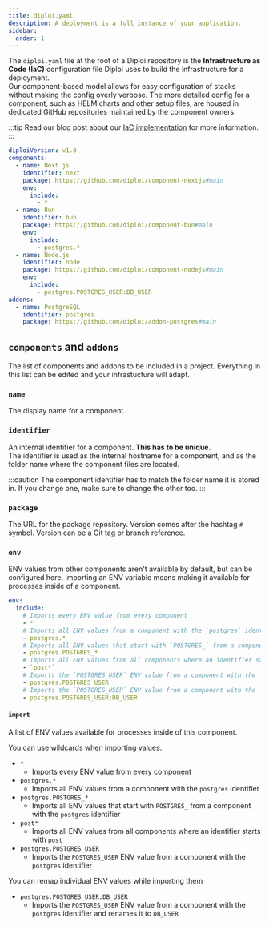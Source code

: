 ```yaml
---
title: diploi.yaml
description: A deployment is a full instance of your application.
sidebar:
  order: 1
---
```


The `diploi.yaml` file at the root of a Diploi repository is the **Infrastructure as Code (IaC)** configuration file Diploi uses to build the infrastructure for a deployment.   
Our component-based model allows for easy configuration of stacks without making the config overly verbose.
The more detailed config for a component, such as HELM charts and other setup files, are housed in dedicated GitHub repositories maintained by the component owners.

:::tip
  Read our blog post about our [IaC implementation](https://dev.to/diploi/how-we-solved-infrastructure-as-code-2ldn) for more information.
:::

```yaml
diploiVersion: v1.0
components:
  - name: Next.js
    identifier: next
    package: https://github.com/diploi/component-nextjs#main
    env:
      include:
        - *
  - name: Bun
    identifier: bun
    package: https://github.com/diploi/component-bun#main
    env:
      include:
        - postgres.*
  - name: Node.js
    identifier: node
    package: https://github.com/diploi/component-nodejs#main
    env:
      include:
        - postgres.POSTGRES_USER:DB_USER
addons:
  - name: PostgreSQL
    identifier: postgres
    package: https://github.com/diploi/addon-postgres#main
```

## `components` and `addons`

The list of components and addons to be included in a project. Everything in this list can be edited and your infrastucture will adapt.

### `name`

The display name for a component. 

### `identifier`

An internal identifier for a component. **This has to be unique.**   
The identifier is used as the internal hostname for a component, and as the folder name where the component files are located.

:::caution
  The component identifier has to match the folder name it is stored in. If you change one, make sure to change the other too.
:::

### `package`

The URL for the package repository.
Version comes after the hashtag `#` symbol. Version can be a Git tag or branch reference.

### `env`

ENV values from other components aren't available by default, but can be configured here.
Importing an ENV variable means making it available for processes inside of a component.


```yaml
env:
  include:
    # Imports every ENV value from every component
    - *
    # Imports all ENV values from a component with the `postgres` identifier
    - postgres.*
    # Imports all ENV values that start with `POSTGRES_` from a component with the `postgres` identifier
    - postgres.POSTGRES_*
    # Imports all ENV values from all components where an identifier starts with `post`
    - `post*`
    # Imports the `POSTGRES_USER` ENV value from a component with the `postgres` identifier
    - postgres.POSTGRES_USER
    # Imports the `POSTGRES_USER` ENV value from a component with the `postgres` identifier and renames it to `DB_USER`
    - postgres.POSTGRES_USER:DB_USER
```

#### `import`

A list of ENV values available for processes inside of this component.

You can use wildcards when importing values.
- `*`
  - Imports every ENV value from every component
- `postgres.*`
  - Imports all ENV values from a component with the `postgres` identifier
- `postgres.POSTGRES_*`
  - Imports all ENV values that start with `POSTGRES_` from a component with the `postgres` identifier
- `post*`
  - Imports all ENV values from all components where an identifier starts with `post`
- `postgres.POSTGRES_USER`
  - Imports the `POSTGRES_USER` ENV value from a component with the `postgres` identifier

You can remap individual ENV values while importing them
- `postgres.POSTGRES_USER:DB_USER`
  - Imports the `POSTGRES_USER` ENV value from a component with the `postgres` identifier and renames it to `DB_USER`